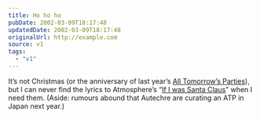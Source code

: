 ```yaml
---
title: Ho ho ho
pubDate: 2002-03-09T18:17:48
updatedDate: 2002-03-09T18:17:48
originalUrl: http://example.com
source: v1
tags:
  - "v1"
---
```


It&#8217;s not Christmas (or the anniversary of last year&#8217;s [All Tomorrow&#8217;s Parties][1]), but I can never find the lyrics to Atmosphere&#8217;s &#8220;[If I was Santa Claus][2]&#8221; when I need them. (Aside: rumours abound that Autechre are curating an ATP in Japan next year.)

[1]: http://www.wayahead.com/atp/
[2]: http://www.ohhla.com/anonymous/atmos/lucyford/wassanta.atm.txt
